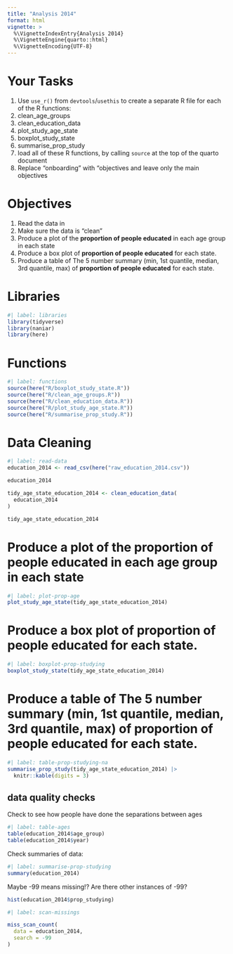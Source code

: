 ```yaml
---
title: "Analysis 2014"
format: html
vignette: >
  %\VignetteIndexEntry{Analysis 2014}
  %\VignetteEngine{quarto::html}
  %\VignetteEncoding{UTF-8}
---
```


# Your Tasks

1. Use `use_r()` from `devtools`/`usethis` to create a separate R file for each of the R functions:
  1. clean_age_groups
  2. clean_education_data
  3. plot_study_age_state
  4. boxplot_study_state
  5. summarise_prop_study
2. load all of these R functions, by calling `source` at the top of the quarto document
3. Replace "onboarding" with "objectives and leave only the main objectives

# Objectives

1. Read the data in
3. Make sure the data is "clean"
4. Produce a plot of the **proportion of people educated** in each age group in each state
5. Produce a box plot of **proportion of people educated** for each state.
6. Produce a table of The 5 number summary (min, 1st quantile, median, 3rd quantile, max)  of **proportion of people educated** for each state.

# Libraries

```r
#| label: libraries
library(tidyverse)
library(naniar)
library(here)
```


# Functions

```r
#| label: functions
source(here("R/boxplot_study_state.R"))
source(here("R/clean_age_groups.R"))
source(here("R/clean_education_data.R"))
source(here("R/plot_study_age_state.R"))
source(here("R/summarise_prop_study.R"))
```

# Data Cleaning

```r
#| label: read-data
education_2014 <- read_csv(here("raw_education_2014.csv"))

education_2014

tidy_age_state_education_2014 <- clean_education_data(
  education_2014
)

tidy_age_state_education_2014
```



# Produce a plot of the **proportion of people educated** in each age group in each state

```r
#| label: plot-prop-age
plot_study_age_state(tidy_age_state_education_2014)

```

# Produce a box plot of **proportion of people educated** for each state.

```r
#| label: boxplot-prop-studying
boxplot_study_state(tidy_age_state_education_2014)
```

# Produce a table of The 5 number summary (min, 1st quantile, median, 3rd quantile, max)  of **proportion of people educated** for each state.

```r
#| label: table-prop-studying-na
summarise_prop_study(tidy_age_state_education_2014) |> 
  knitr::kable(digits = 3)
```

## data quality checks

Check to see how people have done the separations between ages

```r
#| label: table-ages
table(education_2014$age_group)
table(education_2014$year)
```

Check summaries of data:

```r
#| label: summarise-prop-studying
summary(education_2014)
```

Maybe -99 means missing!? Are there other instances of -99?

```r
hist(education_2014$prop_studying)
```


```r
#| label: scan-missings

miss_scan_count(
  data = education_2014,
  search = -99
)
```
